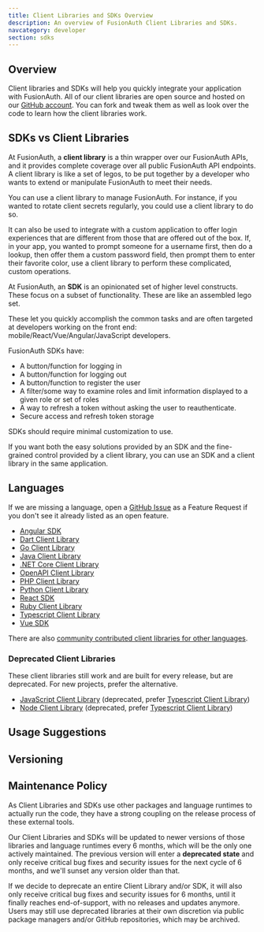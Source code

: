 ```yaml
---
title: Client Libraries and SDKs Overview
description: An overview of FusionAuth Client Libraries and SDKs.
navcategory: developer
section: sdks
---
```


## Overview

Client libraries and SDKs will help you quickly integrate your application with FusionAuth. All of our client libraries are open source and hosted on our [GitHub account](https://github.com/FusionAuth). You can fork and tweak them as well as look over the code to learn how the client libraries work.

## SDKs vs Client Libraries

At FusionAuth, a **client library** is a thin wrapper over our FusionAuth APIs, and it provides complete coverage over all public FusionAuth API endpoints. A client library is like a set of legos, to be put together by a developer who wants to extend or manipulate FusionAuth to meet their needs.

You can use a client library to manage FusionAuth. For instance, if you wanted to rotate client secrets regularly, you could use a client library to do so.

It can also be used to integrate with a custom application to offer login experiences that are different from those that are offered out of the box. If, in your app, you wanted to prompt someone for a username first, then do a lookup, then offer them a custom password field, then prompt them to enter their favorite color, use a client library to perform these complicated, custom operations.

At FusionAuth, an **SDK** is an opinionated set of higher level constructs. These focus on a subset of functionality. These are like an assembled lego set.

These let you quickly accomplish the common tasks and are often targeted at developers working on the front end: mobile/React/Vue/Angular/JavaScript developers. 

FusionAuth SDKs have:

* A button/function for logging in
* A button/function for logging out
* A button/function to register the user
* A filter/some way to examine roles and limit information displayed to a given role or set of roles
* A way to refresh a token without asking the user to reauthenticate.
* Secure access and refresh token storage

SDKs should require minimal customization to use.

If you want both the easy solutions provided by an SDK and the fine-grained control provided by a client library, you can use an SDK and a client library in the same application.

## Languages

If we are missing a language, open a [GitHub Issue](https://github.com/FusionAuth/fusionauth-issues/issues) as a Feature Request if you don't see it already listed as an open feature.

* [Angular SDK](/docs/sdks/angular-sdk) 
* [Dart Client Library](/docs/sdks/dart)
* [Go Client Library](/docs/sdks/go)
* [Java Client Library](/docs/sdks/java)
* [.NET Core Client Library](/docs/sdks/netcore)
* [OpenAPI Client Library](/docs/sdks/openapi)
* [PHP Client Library](/docs/sdks/php)
* [Python Client Library](/docs/sdks/python)
* [React SDK](/docs/sdks/react-sdk) 
* [Ruby Client Library](/docs/sdks/ruby)
* [Typescript Client Library](/docs/sdks/typescript)
* [Vue SDK](/docs/sdks/vue-sdk) 

There are also [community contributed client libraries for other languages](https://github.com/FusionAuth/fusionauth-contrib/blob/master/client-libraries.md).

### Deprecated Client Libraries

These client libraries still work and are built for every release, but are deprecated. For new projects, prefer the alternative.

* [JavaScript Client Library](/docs/sdks/javascript) (deprecated, prefer [Typescript Client Library](/docs/sdks/typescript))
* [Node Client Library](/docs/sdks/node) (deprecated, prefer [Typescript Client Library](/docs/sdks/typescript))

## Usage Suggestions

<HowToUseClientLibraries />

## Versioning

<Versioning/>

## Maintenance Policy

As Client Libraries and SDKs use other packages and language runtimes to actually run the code, they have a strong coupling on the release process of these external tools.

Our Client Libraries and SDKs will be updated to newer versions of those libraries and language runtimes every 6 months, which will be the only one actively maintained. The previous version will enter a **deprecated state** and only receive critical bug fixes and security issues for the next cycle of 6 months, and we'll sunset any version older than that.

If we decide to deprecate an entire Client Library and/or SDK, it will also only receive critical bug fixes and security issues for 6 months, until it finally reaches end-of-support, with no releases and updates anymore. Users may still use deprecated libraries at their own discretion via public package managers and/or GitHub repositories, which may be archived.
